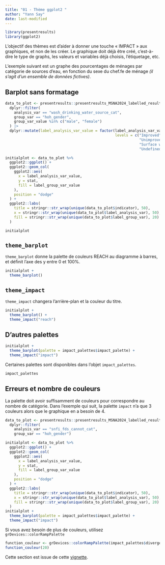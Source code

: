 ```yaml
---
title: "01 - Thème ggplot2 "
author: "Yann Say"
date: last-modified
---
```

```r
library(presentresults)
library(ggplot2)
```
L'objectif des thèmes est d'aider à donner une touche « IMPACT » aux graphiques, et non de les créer. Le graphique doit déjà être créé, c'est-à-dire le type de graphs, les valeurs et variables déjà choisis, l'étiquetage, etc. 

L'exemple suivant est un graphe des pourcentages de ménages par catégorie de sources d'eau, en fonction du sexe du chef.fe de ménage *(il s'agit d'un ensemble de données fictives)*.


## Barplot sans formatage

```r
data_to_plot <- presentresults::presentresults_MSNA2024_labelled_results_table |>
  dplyr::filter(
    analysis_var == "wash_drinking_water_source_cat",
    group_var == "hoh_gender", 
    group_var_value %in% c("male", "female")
  ) |> 
  dplyr::mutate(label_analysis_var_value = factor(label_analysis_var_value,
                                                  levels = c("Improved",
                                                             "Unimproved",
                                                             "Surface water",
                                                             "Undefined")))

initialplot <- data_to_plot %>%
  ggplot2::ggplot() +
  ggplot2::geom_col(
    ggplot2::aes(
      x = label_analysis_var_value,
      y = stat,
      fill = label_group_var_value
    ),
    position = "dodge"
  ) +
  ggplot2::labs(
    title = stringr::str_wrap(unique(data_to_plot$indicator), 50),
    x = stringr::str_wrap(unique(data_to_plot$label_analysis_var), 50),
    fill = stringr::str_wrap(unique(data_to_plot$label_group_var), 20)
  )
```


```r
initialplot
```

## `theme_barplot`
`theme_barplot` donne la palette de couleurs REACH au diagramme à barres, et définit l'axe des y entre 0 et 100%.

```r
initialplot + 
  theme_barplot()
```

## `theme_impact`

`theme_impact` changera l'arrière-plan et la couleur du titre.

```r
initialplot + 
  theme_barplot() +
  theme_impact("reach")
```

## D'autres palettes

```r
initialplot + 
  theme_barplot(palette = impact_palettes$impact_palette) +
  theme_impact("impact")
```

Certaines palettes sont disponibles dans l'objet `impact_palettes`.

```r
impact_palettes
```

## Erreurs et nombre de couleurs

La palette doit avoir suffisamment de couleurs pour correspondre au nombre de catégorie. Dans l'exemple qui suit, la palette `impact` n'a que 3 couleurs alors que le graphique en a besoin de 4.


```r
data_to_plot <- presentresults::presentresults_MSNA2024_labelled_results_table |>
  dplyr::filter(
    analysis_var == "snfi_fds_cannot_cat",
    group_var == "hoh_gender")

initialplot <- data_to_plot %>%
  ggplot2::ggplot() +
  ggplot2::geom_col(
    ggplot2::aes(
      x = label_analysis_var_value,
      y = stat,
      fill = label_group_var_value
    ),
    position = "dodge"
  ) +
  ggplot2::labs(
    title = stringr::str_wrap(unique(data_to_plot$indicator), 50),
    x = stringr::str_wrap(unique(data_to_plot$label_analysis_var), 50),
    fill = stringr::str_wrap(unique(data_to_plot$label_group_var), 20)
  )
initialplot + 
  theme_barplot(palette = impact_palettes$impact_palette) +
  theme_impact("impact")
```

Si vous avez besoin de plus de couleurs, utilisez `grDevices::colorRampPalette`

```r
function_couleur <- grDevices::colorRampPalette(impact_palettes$divergent_with_neutral)
function_couleur(20)
```

Cette section est issue de cette [vignette](https://impact-initiatives.github.io/presentresults/articles/IMPACT_ggplot2_theme.html). 
